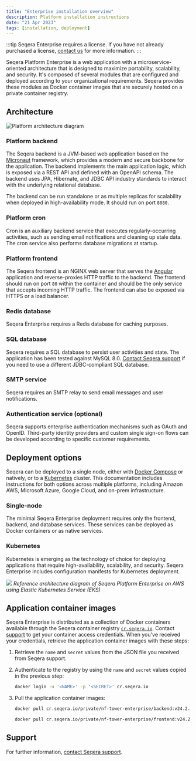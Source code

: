 ```yaml
---
title: "Enterprise installation overview"
description: Platform installation instructions
date: "21 Apr 2023"
tags: [installation, deployment]
---
```


:::tip
Seqera Enterprise requires a license. If you have not already purchased a license, [contact us](https://seqera.io/contact-us/) for more information.
:::

Seqera Platform Enterprise is a web application with a microservice-oriented architecture that is designed to maximize portability, scalability, and security. It's composed of several modules that are configured and deployed according to your organizational requirements. Seqera provides these modules as Docker container images that are securely hosted on a private container registry.

## Architecture

![Platform architecture diagram](./_images/seqera_reference_architecture.png)

### Platform backend

The Seqera backend is a JVM-based web application based on the [Micronaut](https://micronaut.io/) framework, which provides a modern and secure backbone for the application. The backend implements the main application logic, which is exposed via a REST API and defined with an OpenAPI schema. The backend uses JPA, Hibernate, and JDBC API industry standards to interact with the underlying relational database.

The backend can be run standalone or as multiple replicas for scalability when deployed in high-availability mode. It should run on port `8080`.

### Platform cron

Cron is an auxiliary backend service that executes regularly-occurring activities, such as sending email notifications and cleaning up stale data. The cron service also performs database migrations at startup.

### Platform frontend

The Seqera frontend is an NGINX web server that serves the [Angular](https://angular.io/) application and reverse-proxies HTTP traffic to the backend. The frontend should run on port `80` within the container and should be the only service that accepts incoming HTTP traffic. The frontend can also be exposed via HTTPS or a load balancer.

### Redis database

Seqera Enterprise requires a Redis database for caching purposes.

### SQL database

Seqera requires a SQL database to persist user activities and state. The application has been tested against MySQL 8.0. [Contact Seqera support](https://support.seqera.io) if you need to use a different JDBC-compliant SQL database.

### SMTP service

Seqera requires an SMTP relay to send email messages and user notifications.

### Authentication service (optional)

Seqera supports enterprise authentication mechanisms such as OAuth and OpenID. Third-party identity providers and custom single sign-on flows can be developed according to specific customer requirements.

## Deployment options

Seqera can be deployed to a single node, either with [Docker Compose](./docker-compose.mdx) or natively, or to a [Kubernetes](./kubernetes.mdx) cluster. This documentation includes instructions for both options across multiple platforms, including Amazon AWS, Microsoft Azure, Google Cloud, and on-prem infrastructure.

### Single-node

The minimal Seqera Enterprise deployment requires only the frontend, backend, and database services. These services can be deployed as Docker containers or as native services.

### Kubernetes

Kubernetes is emerging as the technology of choice for deploying applications that require high-availability, scalability, and security. Seqera Enterprise includes configuration manifests for Kubernetes deployment.

![](./_images/seqera_reference_architecture_aws.png)
_Reference architecture diagram of Seqera Platform Enterprise on AWS using Elastic Kubernetes Service (EKS)_

## Application container images

Seqera Enterprise is distributed as a collection of Docker containers available through the Seqera container registry [`cr.seqera.io`](https://cr.seqera.io). Contact [support](https://support.seqera.io) to get your container access credentials. When you've received your credentials, retrieve the application container images with these steps:

1. Retrieve the `name` and `secret` values from the JSON file you received from Seqera support.
2. Authenticate to the registry by using the `name` and `secret` values copied in the previous step:

   ```bash
   docker login -u '<NAME>' -p '<SECRET>' cr.seqera.io
   ```

3. Pull the application container images:

   ```bash
   docker pull cr.seqera.io/private/nf-tower-enterprise/backend:v24.2.1

   docker pull cr.seqera.io/private/nf-tower-enterprise/frontend:v24.2.1
   ```

## Support

For further information, [contact Seqera support](https://support.seqera.io).
